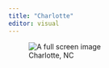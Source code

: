 ```yaml
---
title: "Charlotte"
editor: visual
---
```


::: column-margin
![ Charlotte, NC](Images/CharlotteAoS.png){alt="A full screen image"}
:::
